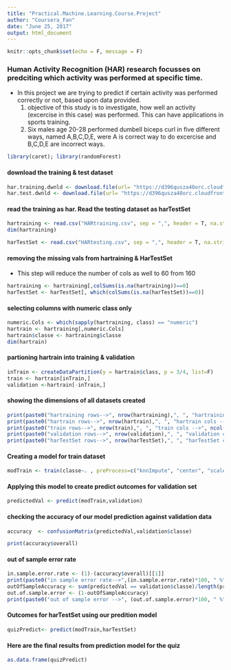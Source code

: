 ```yaml
---
title: "Practical.Machine.Learning.Course.Project"
author: "Coursera_Fan"
date: "June 25, 2017"
output: html_document
---
```


```r
knitr::opts_chunk$set(echo = F, message = F)
```

### Human Activity Recognition (HAR) research focusses on predciting which activity was performed at specific time.
*  In this project we are trying to predict if certain activity was performed correctly or not, based upon data provided.
    1.  objective of this study is to investigate, how well an activity (excercise in this case) was performed. This can have applications in sports training.
    2.  Six males age 20-28 performed dumbell biceps curl in five different ways, named A,B,C,D,E, were A is correct way to do excercise and B,C,D,E are incorrect ways.


```r
library(caret); library(randomForest)
```

#### download the training & test dataset
```r
har.training.dwnld <- download.file(url= "https://d396qusza40orc.cloudfront.net/predmachlearn/pml-training.csv", destfile= "HARtraining.csv")
har.test.dwnld <- download.file(url= "https://d396qusza40orc.cloudfront.net/predmachlearn/pml-testing.csv" , destfile= "HARtesting.csv")
```
####  read the training as har. Read the testing dataset as harTestSet
```r
hartraining <- read.csv("HARtraining.csv", sep = ",", header = T, na.strings = c("NA",".","#DIV/0!"))
dim(hartraining)

harTestSet <- read.csv("HARtesting.csv", sep = ",", header = T, na.strings = c("NA",".","#DIV/0!"))
```
####  removing the missing vals from hartraining & HarTestSet
*  This step will reduce the number of cols as well to 60 from 160
```r
hartraining <- hartraining[,colSums(is.na(hartraining))==0]
harTestSet <- harTestSet[, which(colSums(is.na(harTestSet))==0)]

```
####  selecting columns with numeric class only
```r
numeric.Cols <- which(sapply(hartraining, class) == "numeric")
hartrain <- hartraining[,numeric.Cols]
hartrain$classe <- hartraining$classe
dim(hartrain)
```
#### partioning hartrain into training & validation
```r
inTrain <- createDataPartition(y = hartrain$class, p = 3/4, list=F)
train <- hartrain[inTrain,]
validation <-hartrain[-inTrain,]
```
#### showing the dimensions of all datasets created
```r
print(paste0("hartraining rows-->", nrow(hartraining),", ", "hartraining cols -->", ncol(hartraining)))
print(paste0("hartrain rows-->", nrow(hartrain),", ", "hartrain cols -->", ncol(hartrain)))
print(paste0("train rows-->", nrow(train),", ", "train cols -->", ncol(train)))
print(paste0("validation rows-->", nrow(validation),", ", "validation cols -->", ncol(validation)))
print(paste0("harTestSet rows-->", nrow(harTestSet),", ", "harTestSet cols -->", ncol(harTestSet)))
```
#### Creating a model for train dataset
```r
modTrain <- train(classe~. , preProcess=c("knnImpute", "center", "scale"), method="rf", data=train)
```
#### Applying this model to create predict outcomes for validation set
```r
predictedVal <- predict(modTrain,validation)
```
#### checking the accuracy of our model prediction against validation data
```r
accuracy  <- confusionMatrix(predictedVal,validation$classe)
```
```r
print(accuracy$overall)
```
####  out of sample error rate
```r
in.sample.error.rate <- (1)-(accuracy$overall)[[1]]
print(paste0("in sample error rate-->",(in.sample.error.rate)*100, " %"))
outOfSampleAccuracy <- sum(predictedVal == validation$classe)/length(predictedVal)
out.of.sample.error <- (1-outOfSampleAccuracy)
print(paste0("out of sample error -->", (out.of.sample.error)*100, " %"))
```

####  Outcomes for harTestSet using our predition model
```r
quizPredict<- predict(modTrain,harTestSet)
```
#### Here are the final results from prediction model for the quiz
```r
as.data.frame(quizPredict)
```